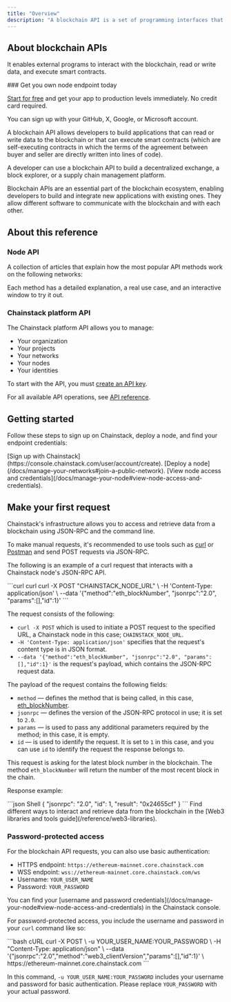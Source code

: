 ```yaml
---
title: "Overview"
description: "A blockchain API is a set of programming interfaces that allow developers to access the functionality of a blockchain from within their applications."
---
```


## About blockchain APIs

 It enables external programs to interact with the blockchain, read or write data, and execute smart contracts.

<Check>
  ### Get you own node endpoint today

  [Start for free](https://console.chainstack.com/) and get your app to production levels immediately. No credit card required.

  You can sign up with your GitHub, X, Google, or Microsoft account.
</Check>

A blockchain API allows developers to build applications that can read or write data to the blockchain or that can execute smart contracts (which are self-executing contracts in which the terms of the agreement between buyer and seller are directly written into lines of code).

<Info>
  A developer can use a blockchain API to build a decentralized exchange, a block explorer, or a supply chain management platform.
</Info>

Blockchain APIs are an essential part of the blockchain ecosystem, enabling developers to build and integrate new applications with existing ones. They allow different software to communicate with the blockchain and with each other.

## About this reference

### Node API

A collection of articles that explain how the most popular API methods work on the following networks:

<CardGroup>
  <Card title="Ethereum" href="/reference/ethereum-getting-started" icon="ethereum" iconType="solid" horizontal />
  <Card title="Ethereum Beacon Chain" href="/reference/beacon-chain" icon="ethereum" iconType="solid" horizontal />
  <Card title="Polygon" href="/reference/polygon-getting-started" icon="layer-group" iconType="solid" horizontal />
  <Card title="BNB Chain" href="/reference/getting-started-bnb-chain" icon="coins" iconType="solid" horizontal />
  <Card title="Base" href="/reference/base-api-reference" icon="layer-group" iconType="solid" horizontal />
  <Card title="Avalanche" href="/reference/avalanche-getting-started" icon="snowflake" iconType="solid" horizontal />
  <Card title="Arbitrum" href="/reference/arbitrum-getting-started" icon="layer-group" iconType="solid" horizontal />
  <Card title="zkSync Era" href="/reference/getting-started-zksync" icon="layer-group" iconType="solid" horizontal />
  <Card title="Polygon zkEVM" href="/reference/zkevm-getting-started" icon="layer-group" iconType="solid" horizontal />
  <Card title="Optimism" href="/reference/optimism-api-reference" icon="layer-group" iconType="solid" horizontal />
  <Card title="Aurora" href="/reference/getting-started-aurora" icon="sun" iconType="solid" horizontal />
  <Card title="Solana" href="/reference/solana-getting-started" icon="bolt" iconType="solid" horizontal />
  <Card title="Ronin" href="/reference/getting-started-ronin" icon="gamepad" iconType="solid" horizontal />
  <Card title="Gnosis Chain" href="/reference/gnosis-getting-started" icon="shield" iconType="solid" horizontal />
  <Card title="Cronos" href="/reference/getting-started-cronos" icon="coins" iconType="solid" horizontal />
  <Card title="Fantom" href="/reference/getting-started-fantom" icon="bolt" iconType="solid" horizontal />
  <Card title="Bitcoin" href="/reference/bitcoin-api-reference" icon="bitcoin" iconType="solid" horizontal />
  <Card title="Starknet" href="/reference/getting-started-starknet" icon="layer-group" iconType="solid" horizontal />
</CardGroup>

Each method has a detailed explanation, a real use case, and an interactive window to try it out.

### Chainstack platform API

The Chainstack platform API allows you to manage:

* Your organization
* Your projects
* Your networks
* Your nodes
* Your identities

To start with the API, you must [create an API key](/reference/platform-api-getting-started#create-api-key).

For all available API operations, see [API reference](/reference/platform-api-getting-started).

## Getting started

Follow these steps to sign up on Chainstack, deploy a node, and find your endpoint credentials:

<Steps>
  <Step>
    [Sign up with Chainstack](https://console.chainstack.com/user/account/create).
  </Step>
  <Step>
    [Deploy a node](/docs/manage-your-networks#join-a-public-network).
  </Step>
  <Step>
    [View node access and credentials](/docs/manage-your-node#view-node-access-and-credentials).
  </Step>
</Steps>

## Make your first request

Chainstack's infrastructure allows you to access and retrieve data from a blockchain using JSON-RPC and the command line.

To make manual requests, it's recommended to use tools such as [curl](https://curl.se/) or [Postman](https://www.postman.com/) and send POST requests via JSON-RPC.

The following is an example of a curl request that interacts with a Chainstack node's JSON-RPC API.

<CodeGroup>
  ```curl curl
  curl -X POST "CHAINSTACK_NODE_URL" \
    -H 'Content-Type: application/json' \
    --data '{"method":"eth_blockNumber", "jsonrpc":"2.0", "params":[],"id":1}'
  ```
</CodeGroup>

The request consists of the following:

* `curl -X POST` which is used to initiate a POST request to the specified URL, a Chainstack node in this case; `CHAINSTACK_NODE_URL`.
* `-H 'Content-Type: application/json'` specifies that the request's content type is in JSON format.
* `--data '{"method":"eth_blockNumber", "jsonrpc":"2.0", "params":[],"id":1}'` is the request's payload, which contains the JSON-RPC request data.

The payload of the request contains the following fields:

* `method` — defines the method that is being called, in this case, [eth\_blockNumber](/reference/polygon-getblocknumber).
* `jsonrpc` — defines the version of the JSON-RPC protocol in use; it is set to `2.0`.
* `params` — is used to pass any additional parameters required by the method; in this case, it is empty.
* `id` — is used to identify the request. It is set to `1` in this case, and you can use `id` to identify the request the response belongs to.

This request is asking for the latest block number in the blockchain. The method `eth_blockNumber` will return the number of the most recent block in the chain.

Response example:

<CodeGroup>
  ```json Shell
  {
    "jsonrpc": "2.0",
    "id": 1,
    "result": "0x24655cf"
  }
  ```
</CodeGroup>

<Info>
  Find different ways to interact and retrieve data from the blockchain in the [Web3 libraries and tools guide](/reference/web3-libraries).
</Info>

### Password-protected access

For the blockchain API requests, you can also use basic authentication:

* HTTPS endpoint: `https://ethereum-mainnet.core.chainstack.com`
* WSS endpoint: `wss://ethereum-mainnet.core.chainstack.com/ws`
* Username: `YOUR_USER_NAME`
* Password: `YOUR_PASSWORD`

<Info>
  You can find your [username and password credentials](/docs/manage-your-node#view-node-access-and-credentials) in the Chainstack console.
</Info>

For password-protected access, you include the username and password in your `curl` command like so:

<CodeGroup>
  ```bash cURL
  curl -X POST \
    -u YOUR_USER_NAME:YOUR_PASSWORD \
    -H "Content-Type: application/json" \
    --data '{"jsonrpc":"2.0","method":"web3_clientVersion","params":[],"id":1}' \
    https://ethereum-mainnet.core.chainstack.com
  ```
</CodeGroup>

In this command, `-u YOUR_USER_NAME:YOUR_PASSWORD` includes your username and password for basic authentication. Please replace `YOUR_PASSWORD` with your actual password.
